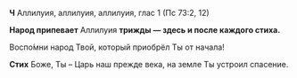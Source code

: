 **Ч** Аллилуия, аллилуия, аллилуия, глас 1 (Пс 73:2, 12)

**Народ припевает** Аллилуия **трижды — здесь и после каждого стиха.**

Воспо́мни народ Твой, который приобрёл Ты от начала!

**Стих** Боже, Ты – Царь наш прежде века, на земле Ты устроил спасение.
